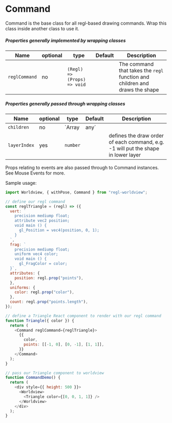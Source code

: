 
# Command

Command is the base class for all regl-based drawing commands. Wrap this class inside another class to use it.

##### Properties generally implemented by wrapping classes

| Name          | optional | type                        | Default | Description                                                                 |
| ------------- | -------- | --------------------------- | ------- | --------------------------------------------------------------------------- |
| `reglCommand` | no       | `(Regl) => (Props) => void` |         | The command that takes the `regl` function and children and draws the shape |

##### Properties generally passed through wrapping classes

| Name         | optional | type               | Default | Description                                                                       |
| ------------ | -------- | ------------------ | ------- | --------------------------------------------------------------------------------- |
| `children`   | no       | `Array<any> | any` |         | Arbitrary properties passed into reglCommand.                                     |
| `layerIndex` | yes      | `number`           |         | defines the draw order of each command, e.g. -1 will put the shape in lower layer |

Props relating to events are also passed through to Command instances. See Mouse Events for more.

Sample usage:

```js
import Worldview, { withPose, Command } from "regl-worldview";

// define our regl command
const reglTriangle = (regl) => ({
  vert: `
    precision mediump float;
    attribute vec2 position;
    void main () {
      gl_Position = vec4(position, 0, 1);
    }
  `,
  frag: `
    precision mediump float;
    uniform vec4 color;
    void main () {
      gl_FragColor = color;
  }`,
  attributes: {
    position: regl.prop("points"),
  },
  uniforms: {
    color: regl.prop("color"),
  },
  count: regl.prop("points.length"),
});

// define a Triangle React component to render with our regl command
function Triangle({ color }) {
  return (
    <Command reglCommand={reglTriangle}>
      {{
        color,
        points: [[-1, 0], [0, -1], [1, 1]],
      }}
    </Command>
  );
}

// pass our Triangle component to worldview
function CommandDemo() {
  return (
    <div style={{ height: 500 }}>
      <Worldview>
        <Triangle color={[0, 0, 1, 1]} />
      </Worldview>
    </div>
  );
}
```

<CommandDemo />
